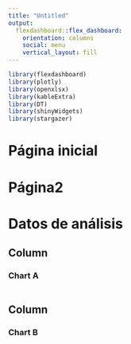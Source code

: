 ```yaml
---
title: "Untitled"
output: 
  flexdashboard::flex_dashboard:
    orientation: columns
    social: menu
    vertical_layout: fill
---
```


```r
library(flexdashboard)
library(plotly)
library(openxlsx)
library(kableExtra)
library(DT)
library(shinyWidgets)
library(stargazer)
```

Página inicial {data-icon="fa-line-chart" data-navmenu="Inicio"}
=====================================


Página2 {data-icon="fa-newspaper" data-navmenu="Inicio" .tabset .tabset-fade}
=====================================


Datos de análisis {data-icon="fa-line-chart" data-navmenu="Datos"}
=====================================

Column {data-width=650}
-----------------------------------------------------------------------

### Chart A

```r

```

Column {data-width=350}
-----------------------------------------------------------------------

### Chart B

```r

```